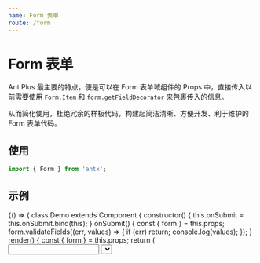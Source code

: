 ```yaml
---
name: Form 表单
route: /form
---
```



# Form 表单

Ant Plus 最主要的特点，便是可以在 Form 表单域组件的 Props 中，直接传入以前需要使用 `Form.Item` 和 `form.getFieldDecorator` 来包裹传入的信息。

从而简化使用，杜绝冗余的样板代码，构建起简洁清晰、方便开发、利于维护的 Form 表单代码。

## 使用

```js
import { Form } from 'antx';
```

## 示例

<Playground>
  {() => {
    class Demo extends Component {
      constructor() {
        this.onSubmit = this.onSubmit.bind(this);
      }
      onSubmit() {
        const { form } = this.props;
        form.validateFields((err, values) => {
          if (err) return;
          console.log(values);
        });
      }
      render() {
        const { form } = this.props;
        return (
          <Form api={form} data={{ name: 'Emily', sex: 2 }} onSubmit={this.onSubmit}>
            <Input
              label="用户名"
              id="name"
              rules={['required', 'string', 'max=10']}
              max={10}
              msg="short"
            />
            <Select
              label="性别"
              id="sex"
              rules={['required', 'number']}
              data={[{ id: 1, type: '男' }, { id: 2, type: '女' }]}
              keys={['id', 'type']}
              msg="full"
            />
            <Button htmlType="submit">提交</Button>
          </Form>
        );
      }
    }
    const WrappedDemo = Form.create()(Demo);
    return <WrappedDemo />;
  }}
</Playground>

## API

### 1. Form

其它 Props 与 [Ant Design Form](https://ant.design/components/form-cn/) 完全一致，以下为增强 Props。

<PropsTable of={Form} />

### 2. Form.setConfig(config: Object)

用于设置 Placeholder 及校验的错误提示信息，需要在项目入口文件中调用。

`config` 的配置项：

| Option            | Default               | Remark                                              |
| ----------------- | --------------------- | --------------------------------------------------- |
| inputPlaceholder  | '请输入'              |                                                     |
| selectPlaceholder | '请选择'              |                                                     |
| requiredMessage   | '{label}不得为空'     | 字符串 `{label}` 为表单域名称的占位符，会被自动替换 |
| typeMessage       | '{label}格式有误'     | 字符串 `{label}` 为表单域名称的占位符，会被自动替换 |
| maxMessage        | '不得超过 {num} 个字' | 字符串 `{num}` 为限制字数的占位符，会被自动替换     |
| minMessage        | '不得少于 {num} 个字' | 字符串 `{num}` 为限制字数的占位符，会被自动替换     |

使用示例：

```js
import { Form } from 'antx';

Form.setConfig({
  inputPlaceholder: 'Please input',
  requiredMessage: '{label} is needed',
});
```

### 3. Props

Ant Plus 的核心使用方式 —— 直接在 Form 表单域组件的 Props 中，传入相关 props，示例：

```jsx harmony
<Input
  label="用户名"
  id="username"
  colon
  after={<span>请输入正确的信息</span>}
  rules={['required', 'string']}
  initialValue="Emily"
  normalize={(value) => value}
/>
```

以下为可用 Props。

**Form.Item 相关属性**

| Prop      | Description                                                                                            |
| --------- | ------------------------------------------------------------------------------------------------------ |
| className | `className` 将被传给 Form.Item，而非表单域例如 Input。此外，Ant Plus 会自动添加 `id` 的值到 `class` 中 |
| label     |                                                                                                        |
| colon     | 当 Form 的 `colon` 属性也存在时，可用来自定义某个域的冒号是否显示                                      |
| required  | 只传入 `label` 不传入 `id` 时有效，用于校验必填，传入 `id` 时，建议使用 `rules` 来校验必填             |

_不可用属性：经考虑，`extra`、`hasFeedback`、`help`、`labelCol`、`validateStatus`、`wrapperCol` 不被支持。建议使用 `rules` 来设置校验信息，CSS 代码来控制布局，可减少大量纯布局用的 `<div>`。_

**form.getFieldDecorator(id, options) 相关属性**

| Prop              | Description                                            |
| ----------------- | ------------------------------------------------------ |
| id                | `getFieldDecorator` 参数中的 `id`，为表单域的唯一标识  |
| before            | 表单域前缀信息（string/node），建议使用 CSS 来控制布局 |
| after             | 表单域后缀信息（string/node），建议使用 CSS 来控制布局 |
| hide              | 是否隐藏表单域（页面中隐藏，仍可收集到值）             |
| getValueFromEvent | `options.getValueFromEvent`                            |
| initialValue      | `options.initialValue`                                 |
| normalize         | `options.normalize`                                    |
| preserve          | `options.preserve`                                     |
| rules             | `options.rules`（参阅下文 "4. Rules" 使用方式）        |
| trigger           | `options.trigger`                                      |
| validateFirst     | `options.validateFirst`                                |
| validateTrigger   | `options.validateTrigger`                              |
| valuePropName     | `options.valuePropName`                                |
| hidden            | `options.hidden`（`rc-form`）                          |
| getValueProps     | `options.getValueProps`（`rc-form`）                   |
| validate          | `options.validate`（`rc-form`）                        |

### 4. rules

Ant Plus 提供了极其简洁的检验规则生成方式，传统的 Ant Design Form 中，需要在 `rules` 数组中传入对象，例如：

```jsx harmony
form.getFieldDecorator('username', {
  rules: [
    { required: true, message: '用户名不得为空' },
    { type: 'string', whitespace: true, message: '用户名格式有误' },
    { max: 10, message: '不得超过 10 个字' },
  ],
})(<Input />);
```

而使用 Ant Plus，只需要传入简单的字符串即可，如下：

```jsx harmony
<Input id="username" rules={['required', 'string', 'max=10']} />
```

Ant Plus 提供了以下「短语」形式的校验规则，配合上文的 "2. Form.setConfig()"，可自定义错误提示信息。

| 规则     | 使用方式   | 校验         | 错误提示           |
| -------- | ---------- | ------------ | ------------------ |
| required | 'required' | 必填         | 'XXX 不得为空'     |
| string   | 'string'   | 字符串       | 'XXX 格式有误'     |
| number   | 'number'   | 数值         | 'XXX 格式有误'     |
| array    | 'array'    | 数组         | 'XXX 格式有误'     |
| email    | 'array'    | 邮箱         | 'XXX 格式有误'     |
| max      | 'max=10'   | 最大字符长度 | '不得超过 10 个字' |
| min      | 'min=2'    | 最小字符长度 | '不得少于 2 个字'  |
| phone    | 'phone'    | 手机号       | 'XXX 格式有误'     |
| id       | 'id'       | 身份证       | 'XXX 格式有误'     |

_`max` `min` 的使用方式，传入例如 `max=10`，以 `=` 分割。上文「错误提示」中的 `XXX` 会被替换为表单域的 `label`。_
